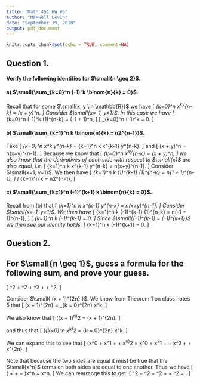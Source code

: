 ---
title: 'Math 451 HW #6'
author: "Maxwell Levin"
date: "September 19, 2018"
output: pdf_document
---

```{r setup, include=FALSE}
knitr::opts_chunk$set(echo = TRUE, comment=NA)
```

## Question 1.

#### Verify the following identities for $\small{n \geq 2}$.

#### a) $\small{\sum_{k=0}^n (-1)^k \binom{n}{k} = 0}$.

Recall that for some $\small{x, y \in \mathbb{R}}$ we have
\[
  \sum_{k=0}^n \binom{n}{k}x^ky^{n-k} = (x + y)^n.
\]
Consider $\small{x=-1, y=1}$. In this case we have
\[
  \sum_{k=0}^n \binom{n}{k}(-1)^k (1)^{n-k} = (-1 + 1)^n,
\]
\[
  \sum_{k=0}^n (-1)^k \binom{n}{k} = 0.
\]



#### b) $\small{\sum_{k=1}^n k \binom{n}{k} = n2^{n-1}}$.

Take 
\[
  \frac{d}{dx} \sum_{k=0}^n \binom{n}{k} x^k y^{n-k} = 
  \sum_{k=1}^n k \binom{n}{k} x^{k-1} y^{n-k}.
\]
and
\[
  \frac{d}{dx} (x + y)^n = n(x+y)^{n-1}.
\]
Because we know that 
\[
  \sum_{k=0}^n \binom{n}{k}x^ky^{n-k} = (x + y)^n,
\]
we also know that the derivatives of each side with respect to $\small{x}$ are also equal, i.e.
\[
  \sum_{k=1}^n k \binom{n}{k} x^{k-1} y^{n-k} = 
    n(x+y)^{n-1}.
\]
Consider $\small{x=1, y=1}$. We then have 
\[
  \sum_{k=1}^n k \binom{n}{k} (1)^{k-1} (1)^{n-k} =
  n(1 + 1)^{n-1},
\]
\[
  \sum_{k=1}^n k \binom{n}{k} =
  n2^{n-1},
\]


#### c) $\small{\sum_{k=1}^n (-1)^{k+1} k \binom{n}{k} = 0}$.

Recall from (b) that 
\[
  \sum_{k=1}^n k \binom{n}{k} x^{k-1} y^{n-k} = 
    n(x+y)^{n-1}.
\]
Consider $\small{x=-1, y=1}$. We then have
\[
  \sum_{k=1}^n k \binom{n}{k} (-1)^{k-1} (1)^{n-k} = 
    n(-1 + 1)^{n-1},
\]
\[
  \sum_{k=1}^n k \binom{n}{k} (-1)^{k-1} = 
    0.
\]
Since $\small{(-1)^{k-1} = (-1)^{k+1}}$ we then see our identity holds:
\[
  \sum_{k=1}^n k \binom{n}{k} (-1)^{k+1} = 
    0.
\]



## Question 2. 

## For $\small{n \geq 1}$, guess a formula for the following sum, and prove your guess.
\[
  \binom{n}{0}^2 + \binom{n}{1}^2 + \binom{n}{2}^2 + \dots + \binom{n}{n}^2.
\]

Consider $\small{ (x + 1)^{2n} }$. We know from Theorem 1 on class notes 5 that
\[
  (x + 1)^{2n} = \sum_{k = 0}^{2n} \binom{2n}{k}x^k.
\]

We also know that
\[
  ((x + 1)^n)^2 = (x + 1)^{2n},
\]

and thus that 
\[
  \left(\sum_{k=0}^n \binom{n}{k}x^k\right)^2 = \sum_{k = 0}^{2n} \binom{2n}{k}x^k.
\]

We can expand this to see that 
\[
  \left(\binom{n}{0}x^0 + \binom{n}{1}x^1 + \dots + \binom{n}{n}x^n\right)^2 = 
  \binom{2n}{0}x^0 + \binom{2n}{1}x^1 + \dots + \binom{2n}{n}x^2 + \dots + \binom{2n}{2n}x^{2n}.
\]

Note that because the two sides are equal it must be true that the $\small{x^n}$ terms on both sides are equal to one another. Thus we have
\[
  \left(\binom{n}{0}\binom{n}{n} + \binom{n}{1}\binom{n}{n-1} + \dots + \binom{n}{n}\binom{n}{0}\right)x^n = 
  \binom{2n}{n}x^n.
\]
We can rearrange this to get:
\[
  \binom{n}{0}^2 + \binom{n}{1}^2 + \binom{n}{2}^2 +  \dots + \binom{n}{n}^2 = \binom{2n}{n}.
\]












